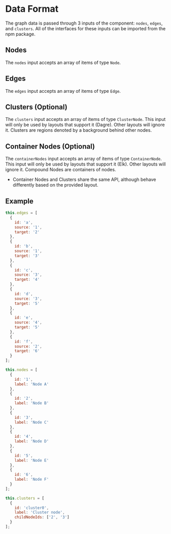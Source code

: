 
<Meta title="Documentation/Data Format" />
<div className="sb-container">

# Data Format

The graph data is passed through 3 inputs of the component: `nodes`, `edges`, and `clusters`. All of the interfaces for these inputs can be imported from the npm package.

## Nodes

The `nodes` input accepts an array of items of type `Node`.

## Edges

The `edges` input accepts an array of items of type `Edge`.

## Clusters (Optional)

The `clusters` input accepts an array of items of type `ClusterNode`. This input will only be used by layouts that support it (Dagre). Other layouts will ignore it. Clusters are regions denoted by a background behind other nodes.

## Container Nodes (Optional)

The `containerNodes` input accepts an array of items of type `ContainerNode`. This input will only be used by layouts that support it (Elk). Other layouts will ignore it. Compound Nodes are containers of nodes.

- Container Nodes and Clusters share the same API, although behave differently based on the provided layout.

## Example

```js
this.edges = [
  {
    id: 'a',
    source: '1',
    target: '2'
  },
  {
    id: 'b',
    source: '1',
    target: '3'
  },
  {
    id: 'c',
    source: '3',
    target: '4'
  },
  {
    id: 'd',
    source: '3',
    target: '5'
  },
  {
    id: 'e',
    source: '4',
    target: '5'
  },
  {
    id: 'f',
    source: '2',
    target: '6'
  }
];

this.nodes = [
  {
    id: '1',
    label: 'Node A'
  },
  {
    id: '2',
    label: 'Node B'
  },
  {
    id: '3',
    label: 'Node C'
  },
  {
    id: '4',
    label: 'Node D'
  },
  {
    id: '5',
    label: 'Node E'
  },
  {
    id: '6',
    label: 'Node F'
  }
];

this.clusters = [
  {
    id: 'cluster0',
    label: 'Cluster node',
    childNodeIds: ['2', '3']
  }
];
```

</div>
